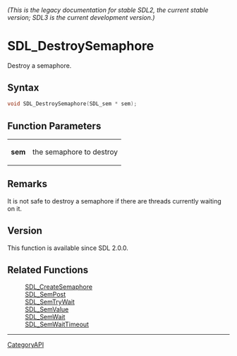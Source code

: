 ====== (This is the legacy documentation for stable SDL2, the current stable version; SDL3 is the current development version.) ======
= SDL_DestroySemaphore =

Destroy a semaphore.

== Syntax ==

<syntaxhighlight lang='c'>
void SDL_DestroySemaphore(SDL_sem * sem);
</syntaxhighlight>

== Function Parameters ==

{|
|'''sem'''
|the semaphore to destroy
|}

== Remarks ==

It is not safe to destroy a semaphore if there are threads currently
waiting on it.

== Version ==

This function is available since SDL 2.0.0.

== Related Functions ==

:[[SDL_CreateSemaphore]]
:[[SDL_SemPost]]
:[[SDL_SemTryWait]]
:[[SDL_SemValue]]
:[[SDL_SemWait]]
:[[SDL_SemWaitTimeout]]

----
[[CategoryAPI]]



